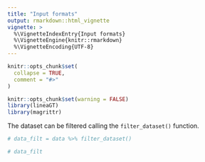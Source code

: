 ---
title: "Input formats"
output: rmarkdown::html_vignette
vignette: >
  %\VignetteIndexEntry{Input formats}
  %\VignetteEngine{knitr::rmarkdown}
  %\VignetteEncoding{UTF-8}
---

```{r, include = FALSE}
knitr::opts_chunk$set(
  collapse = TRUE,
  comment = "#>"
)
```

```{r setup}
knitr::opts_chunk$set(warning = FALSE)
library(lineaGT)
library(magrittr)
```

The dataset can be filtered calling the `filter_dataset()` function.

```{r dataset_filtering}
# data_filt = data %>% filter_dataset()

# data_filt
```

